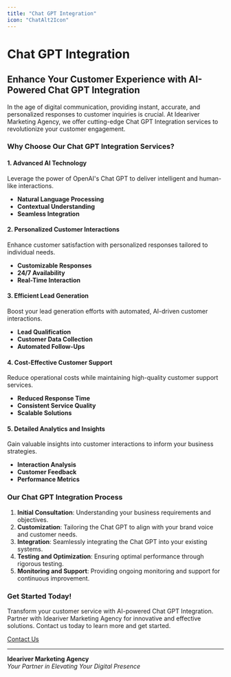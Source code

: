 ```yaml
---
title: "Chat GPT Integration"
icon: "ChatAlt2Icon"
---
```


# Chat GPT Integration

## Enhance Your Customer Experience with AI-Powered Chat GPT Integration

In the age of digital communication, providing instant, accurate, and personalized responses to customer inquiries is crucial. At Ideariver Marketing Agency, we offer cutting-edge Chat GPT Integration services to revolutionize your customer engagement.

### Why Choose Our Chat GPT Integration Services?

#### 1. **Advanced AI Technology**
Leverage the power of OpenAI's Chat GPT to deliver intelligent and human-like interactions.

- **Natural Language Processing**
- **Contextual Understanding**
- **Seamless Integration**

#### 2. **Personalized Customer Interactions**
Enhance customer satisfaction with personalized responses tailored to individual needs.

- **Customizable Responses**
- **24/7 Availability**
- **Real-Time Interaction**

#### 3. **Efficient Lead Generation**
Boost your lead generation efforts with automated, AI-driven customer interactions.

- **Lead Qualification**
- **Customer Data Collection**
- **Automated Follow-Ups**

#### 4. **Cost-Effective Customer Support**
Reduce operational costs while maintaining high-quality customer support services.

- **Reduced Response Time**
- **Consistent Service Quality**
- **Scalable Solutions**

#### 5. **Detailed Analytics and Insights**
Gain valuable insights into customer interactions to inform your business strategies.

- **Interaction Analysis**
- **Customer Feedback**
- **Performance Metrics**

### Our Chat GPT Integration Process

1. **Initial Consultation**: Understanding your business requirements and objectives.
2. **Customization**: Tailoring the Chat GPT to align with your brand voice and customer needs.
3. **Integration**: Seamlessly integrating the Chat GPT into your existing systems.
4. **Testing and Optimization**: Ensuring optimal performance through rigorous testing.
5. **Monitoring and Support**: Providing ongoing monitoring and support for continuous improvement.


### Get Started Today!

Transform your customer service with AI-powered Chat GPT Integration. Partner with Ideariver Marketing Agency for innovative and effective solutions. Contact us today to learn more and get started.

[Contact Us](mailto:ideariver.hope@gmail.com)

---

**Ideariver Marketing Agency**  
*Your Partner in Elevating Your Digital Presence*

